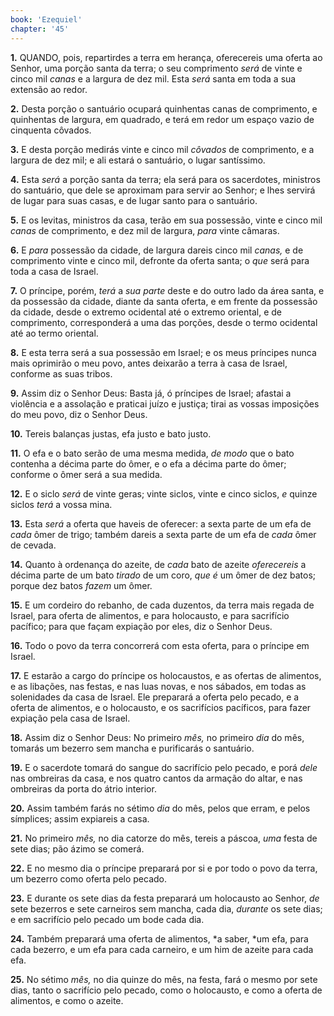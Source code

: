 ```yaml
---
book: 'Ezequiel'
chapter: '45'
---
```


**1.** QUANDO, pois, repartirdes a terra em herança, oferecereis uma oferta ao Senhor, uma porção santa da terra; o seu comprimento *será* de vinte e cinco mil *canas* e a largura de dez mil. Esta *será* santa em toda a sua extensão ao redor.

**2.** Desta porção o santuário ocupará quinhentas canas de comprimento, e quinhentas de largura, em quadrado, e terá em redor um espaço vazio de cinquenta côvados.

**3.** E desta porção medirás vinte e cinco mil *côvados* de comprimento, e a largura de dez mil; e ali estará o santuário, o lugar santíssimo.

**4.** Esta *será* a porção santa da terra; ela será para os sacerdotes, ministros do santuário, que dele se aproximam para servir ao Senhor; e lhes servirá de lugar para suas casas, e de lugar santo para o santuário.

**5.** E os levitas, ministros da casa, terão em sua possessão, vinte e cinco mil *canas* de comprimento, e dez mil de largura, *para* vinte câmaras.

**6.** E *para* possessão da cidade, de largura dareis cinco mil *canas,* e de comprimento vinte e cinco mil, defronte da oferta santa; o *que* será para toda a casa de Israel.

**7.** O príncipe, porém, *terá* a *sua parte* deste e do outro lado da área santa, e da possessão da cidade, diante da santa oferta, e em frente da possessão da cidade, desde o extremo ocidental até o extremo oriental, e de comprimento, corresponderá a uma das porções, desde o termo ocidental até ao termo oriental.

**8.** E esta terra será a sua possessão em Israel; e os meus príncipes nunca mais oprimirão o meu povo, antes deixarão a terra à casa de Israel, conforme as suas tribos.

**9.** Assim diz o Senhor Deus: Basta já, ó príncipes de Israel; afastai a violência e a assolação e praticai juízo e justiça; tirai as vossas imposições do meu povo, diz o Senhor Deus.

**10.** Tereis balanças justas, efa justo e bato justo.

**11.** O efa e o bato serão de uma mesma medida, *de modo* que o bato contenha a décima parte do ômer, e o efa a décima parte do ômer; conforme o ômer será a sua medida.

**12.** E o siclo *será* de vinte geras; vinte siclos, vinte e cinco siclos, *e* quinze siclos *terá* a vossa mina.

**13.** Esta *será* a oferta que haveis de oferecer: a sexta parte de um efa de *cada* ômer de trigo; também dareis a sexta parte de um efa de *cada* ômer de cevada.

**14.** Quanto à ordenança do azeite, de *cada* bato de azeite *oferecereis* a décima parte de um bato *tirado* de um coro, *que é* um ômer de dez batos; porque dez batos *fazem* um ômer.

**15.** E um cordeiro do rebanho, de cada duzentos, da terra mais regada de Israel, para oferta de alimentos, e para holocausto, e para sacrifício pacífico; para que façam expiação por eles, diz o Senhor Deus.

**16.** Todo o povo da terra concorrerá com esta oferta, para o príncipe em Israel.

**17.** E estarão a cargo do príncipe os holocaustos, e as ofertas de alimentos, e as libações, nas festas, e nas luas novas, e nos sábados, em todas as solenidades da casa de Israel. Ele preparará a oferta pelo pecado, e a oferta de alimentos, e o holocausto, e os sacrifícios pacíficos, para fazer expiação pela casa de Israel.

**18.** Assim diz o Senhor Deus: No primeiro *mês,* no primeiro *dia* do mês, tomarás um bezerro sem mancha e purificarás o santuário.

**19.** E o sacerdote tomará do sangue do sacrifício pelo pecado, e porá *dele* nas ombreiras da casa, e nos quatro cantos da armação do altar, e nas ombreiras da porta do átrio interior.

**20.** Assim também farás no sétimo *dia* do mês, pelos que erram, e pelos símplices; assim expiareis a casa.

**21.** No primeiro *mês,* no dia catorze do mês, tereis a páscoa, *uma* festa de sete dias; pão ázimo se comerá.

**22.** E no mesmo dia o príncipe preparará por si e por todo o povo da terra, um bezerro como oferta pelo pecado.

**23.** E durante os sete dias da festa preparará um holocausto ao Senhor, *de* sete bezerros e sete carneiros sem mancha, cada dia, *durante* os sete dias; e em sacrifício pelo pecado um bode cada dia.

**24.** Também preparará uma oferta de alimentos, *a saber, *um efa, para cada bezerro, e um efa para cada carneiro, e um him de azeite para cada efa.

**25.** No sétimo *mês,* no dia quinze do mês, na festa, fará o mesmo por sete dias, tanto o sacrifício pelo pecado, como o holocausto, e como a oferta de alimentos, e como o azeite.